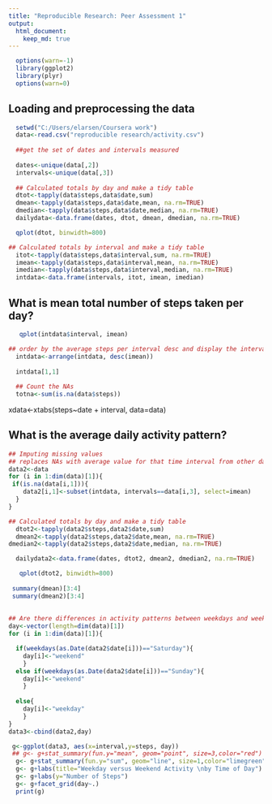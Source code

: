 ```yaml
---
title: "Reproducible Research: Peer Assessment 1"
output: 
  html_document:
    keep_md: true
---
```

```r
  options(warn=-1)
  library(ggplot2)
  library(plyr)
  options(warn=0)
```

## Loading and preprocessing the data

```r
  setwd("C:/Users/elarsen/Coursera work")
  data<-read.csv("reproducible research/activity.csv")
  
  ##get the set of dates and intervals measured
  
  dates<-unique(data[,2])
  intervals<-unique(data[,3]) 
  
  ## Calculated totals by day and make a tidy table
  dtot<-tapply(data$steps,data$date,sum)
  dmean<-tapply(data$steps,data$date,mean, na.rm=TRUE)
  dmedian<-tapply(data$steps,data$date,median, na.rm=TRUE)
  dailydata<-data.frame(dates, dtot, dmean, dmedian, na.rm=TRUE)
```

```r

  qplot(dtot, binwidth=800)
```


```r

## Calculated totals by interval and make a tidy table
  itot<-tapply(data$steps,data$interval,sum, na.rm=TRUE)
  imean<-tapply(data$steps,data$interval,mean, na.rm=TRUE)
  imedian<-tapply(data$steps,data$interval,median, na.rm=TRUE)
  intdata<-data.frame(intervals, itot, imean, imedian)
```

## What is mean total number of steps taken per day?
```r

   qplot(intdata$interval, imean)
```


```r

## order by the average steps per interval desc and display the interval
  intdata<-arrange(intdata, desc(imean))
  
  intdata[1,1]
  
  ## Count the NAs
  totna<-sum(is.na(data$steps))
```

xdata<-xtabs(steps~date + interval, data=data)


## What is the average daily activity pattern?

```r


## Imputing missing values
## replaces NAs with average value for that time interval from other days.
data2<-data
for (i in 1:dim(data)[1]){
 if(is.na(data[i,1])){
    data2[i,1]<-subset(intdata, intervals==data[i,3], select=imean)
  }
}

## Calculated totals by day and make a tidy table
  dtot2<-tapply(data2$steps,data2$date,sum)
  dmean2<-tapply(data2$steps,data2$date,mean, na.rm=TRUE)
dmedian2<-tapply(data2$steps,data2$date,median, na.rm=TRUE)

  dailydata2<-data.frame(dates, dtot2, dmean2, dmedian2, na.rm=TRUE)

   qplot(dtot2, binwidth=800)
  
 summary(dmean)[3:4]
 summary(dmean2)[3:4]
  
  
## Are there differences in activity patterns between weekdays and weekends?
day<-vector(length=dim(data)[1])
for (i in 1:dim(data)[1]){

  if(weekdays(as.Date(data2$date[i]))=="Saturday"){
    day[i]<-"weekend"
    }
  else if(weekdays(as.Date(data2$date[i]))=="Sunday"){
    day[i]<-"weekend"
    }
  
  else{
    day[i]<-"weekday"
    }
}
data3<-cbind(data2,day)

 g<-ggplot(data3, aes(x=interval,y=steps, day))
 ## g<- g+stat_summary(fun.y="mean", geom="point", size=3,color="red")
  g<- g+stat_summary(fun.y="sum", geom="line", size=1,color="limegreen")
  g<- g+labs(title="Weekday versus Weekend Activity \nby Time of Day")
  g<- g+labs(y="Number of Steps")
  g<- g+facet_grid(day~.)
  print(g)
```


